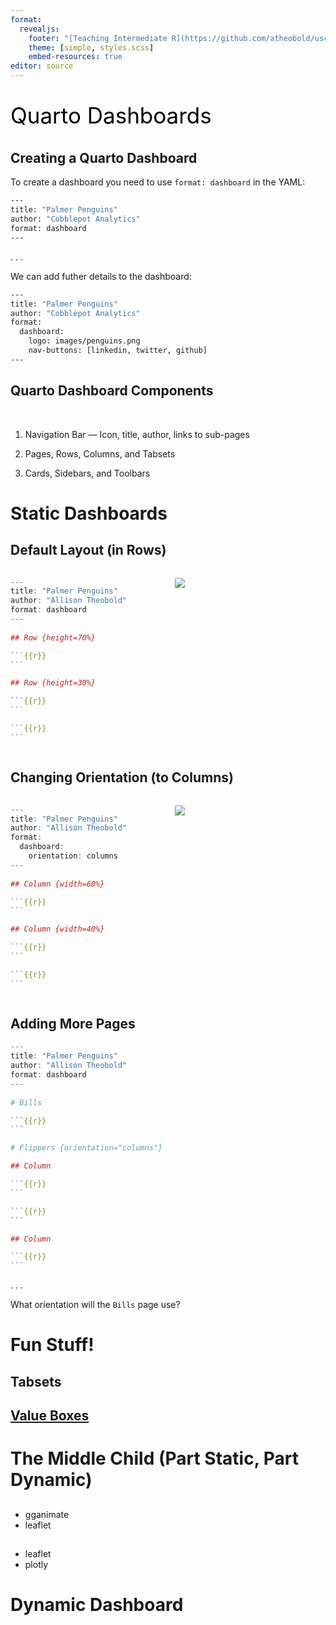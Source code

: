 ```yaml
---
format: 
  revealjs:
    footer: "[Teaching Intermediate R](https://github.com/atheobold/uscots-intermediate-r)"
    theme: [simple, styles.scss]
    embed-resources: true
editor: source
---
```


##  {background-image="images/06-snow-dashboard.png" background-position="center" background-size="cover" aria-label="Two cute cartoon penguins stand facing each other. The blue penguin on the left is raising one flipper, appearing to toss or launch a glowing, comet-like object with the Quarto logo on it. The orange penguin on the right looks up happily at the flying object."}

::: {style="font-size: 2.5em; color: #000000;"}
Quarto Dashboards
:::

## Creating a Quarto Dashboard

::: {.midi}
To create a dashboard you need to use `format: dashboard` in the YAML:
:::

```.bash
--- 
title: "Palmer Penguins"
author: "Cobblepot Analytics"
format: dashboard
---
```

. . .

::: {.midi}
We can add futher details to the dashboard:
:::

```.bash
--- 
title: "Palmer Penguins"
author: "Cobblepot Analytics"
format: 
  dashboard:
    logo: images/penguins.png
    nav-buttons: [linkedin, twitter, github]
---
```


## Quarto Dashboard Components

</br>

::: {.incremental}
1. Navigation Bar — Icon, title, author, links to sub-pages

<!-- Subpages contain additional content -->

2. Pages, Rows, Columns, and Tabsets 

<!-- Pages, rows and columns are defined using markdown headings (with optional attributes to control height, width, etc.). Tabsets can be used to further divide content within a row or column. -->

3. Cards, Sidebars, and Toolbars 

<!-- Cards are containers for plots, data display, and free form content. The content of cards typically maps to cells in your notebook or source document. Sidebars and toolbars are used to present inputs within interactive dashboards. -->

:::

# Static Dashboards

## {background-iframe="https://mine.quarto.pub/olympic-games-py/"}


## Default Layout (in Rows)

<!-- Here, level 2 markdown headings (e.g. ## Row {height=70%}) define the contents of rows as well as their relative height. The ```{python} code cells in turn automatically create cards that are laid out in columns within the row. -->

::: columns
::: {.column width="50%"}
::: {.chart-example}
```` .r
---
title: "Palmer Penguins"
author: "Allison Theobold"
format: dashboard
---
    
## Row {height=70%}

```{{r}}
```

## Row {height=30%}

```{{r}}
```

```{{r}}
```
````
:::
:::

::: {.column width="50%"}
![](images/06-quarto-layout.png){fig-alt="A schematic of a page layout showing Chart 1 at the top using the full page width, then Chart 2 and Chart 3 side by side in a row below it."}
:::
:::

## Changing Orientation (to Columns)

<!-- By default, dashboard pages are laid out first by row, then by column. However, you can change this by specifying the `orientation: columns` document option: -->


::: columns
::: {.column width="50%"}
::: {.chart-example}
```` .r
---
title: "Palmer Penguins"
author: "Allison Theobold"
format: 
  dashboard:
    orientation: columns
---
    
## Column {width=60%}

```{{r}}
```

## Column {width=40%}

```{{r}}
```

```{{r}}
```
````
:::
:::

::: {.column width="50%"}
![](images/06-column-orientation.png){fig-alt="A schematic of a page layout showing Chart 1 on the left using the full page height, and on the right Chart 2 and Chart 3 are one above the other."}
:::
:::

## Adding More Pages

```` .r
---
title: "Palmer Penguins"
author: "Allison Theobold"
format: dashboard
---
    
# Bills 

```{{r}}
```

# Flippers {orientation="columns"}

## Column

```{{r}}
```

```{{r}}
```

## Column 

```{{r}}
```
````

. . .

::: {.callout-tip}
What orientation will the `Bills` page use?
:::

# Fun Stuff!

## Tabsets


## [Value Boxes](https://quarto.org/docs/dashboards/data-display.html#value-boxes)

<!-- ## Column - Medals by country {width=35%} -->

<!-- ### Row - Value boxes {height=30%} -->

<!-- ```{r} -->
<!-- #| label: summer-calculate-most-medals -->
<!-- summer_most_golds <- summer_olympics |> -->
<!--   filter(medal == "Gold") |> -->
<!--   count(team, sort = TRUE) |> -->
<!--   slice_head(n = 1) -->

<!-- summer_most_silvers <- summer_olympics |> -->
<!--   filter(medal == "Silver") |> -->
<!--   count(team, sort = TRUE) |> -->
<!--   slice_head(n = 1) -->

<!-- summer_most_bronzes <- summer_olympics |> -->
<!--   filter(medal == "Bronze") |> -->
<!--   count(team, sort = TRUE) |> -->
<!--   slice_head(n = 1) -->
<!-- ``` -->

<!-- ::: {.valuebox icon="award-fill" color="#d4af37"} -->
<!-- Most golds:  -->

<!-- `{r} summer_most_golds$n` -->

<!-- `{r} summer_most_golds$team` -->
<!-- ::: -->

<!-- ::: {.valuebox icon="award-fill" color="#c0c0c0"} -->
<!-- Most silvers:  -->

<!-- `{r} summer_most_silvers$n` -->

<!-- `{r} summer_most_silvers$team` -->
<!-- ::: -->

<!-- ::: {.valuebox icon="award-fill" color="#cd7f32"} -->
<!-- Most bronzes:  -->

<!-- `{r} summer_most_bronzes$n` -->

<!-- `{r} summer_most_bronzes$team` -->
<!-- ::: -->

# The Middle Child (Part Static, Part Dynamic)

## {background-iframe="https://nasoares.quarto.pub/wellcome-global-monitor-2018"}

- gganimate
- leaflet

## {background-iframe="https://stat541.visruth.com/static_dashboard"}

- leaflet
- plotly

# Dynamic Dashboard

## {background-iframe="https://jjallaire.shinyapps.io/penguins-dashboard/"}

